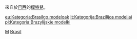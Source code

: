 {{Catnav|頁面分類|各種主題的頁面分類|按國家分類|各國人物|巴西人}}
{{Catnav|頁面分類|人物|各國人物|巴西人}}
{{Catnav|頁面分類|人物|各職業人物|模特兒}}
{{commons category|Models from Brazil}}

來自於[[巴西|巴西]]的[[模特兒|模特兒]]。

[[Category:各職業巴西人|M]]
[[Category:各國模特兒|Brasil]]

[[eu:Kategoria:Brasilgo_modeloak|eu:Kategoria:Brasilgo modeloak]]
[[lt:Kategorija:Brazilijos_modeliai|lt:Kategorija:Brazilijos modeliai]]
[[pl:Kategoria:Brazylijskie_modelki|pl:Kategoria:Brazylijskie modelki]]